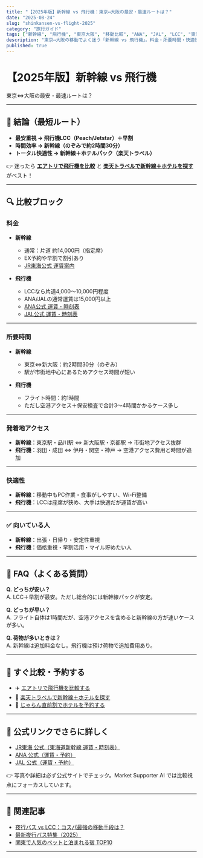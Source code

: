 ```yaml
---
title: "【2025年版】新幹線 vs 飛行機：東京⇔大阪の最安・最速ルートは？"
date: "2025-08-24"
slug: "shinkansen-vs-flight-2025"
category: "旅行ガイド"
tags: ["新幹線", "飛行機", "東京大阪", "移動比較", "ANA", "JAL", "LCC", "東海道新幹線"]
description: "東京⇔大阪の移動でよく迷う「新幹線 vs 飛行機」。料金・所要時間・快適性・アクセスを徹底比較し、公式情報＋アフィリエイト導線付きで最適な選び方を紹介。"
published: true
---
```


# 【2025年版】新幹線 vs 飛行機  
東京⇔大阪の最安・最速ルートは？

---

## 🎯 結論（最短ルート）
- **最安重視 → 飛行機LCC（Peach/Jetstar）＋早割**  
- **時間効率 → 新幹線（のぞみで約2時間30分）**  
- **トータル快適性 → 新幹線＋ホテルパック（楽天トラベル）**  

👉 迷ったら [**エアトリで飛行機を比較**](/api/go/airtrip) と [**楽天トラベルで新幹線＋ホテルを探す**](/api/go/rakuten-travel) がベスト！

---

## 🔍 比較ブロック

### 料金
- **新幹線**  
  - 通常：片道 約14,000円（指定席）  
  - EX予約や早割で割引あり  
  - [JR東海公式 運賃案内](https://railway.jr-central.co.jp/ticket/)  

- **飛行機**  
  - LCCなら片道4,000〜10,000円程度  
  - ANA/JALの通常運賃は15,000円以上  
  - [ANA公式 運賃・時刻表](https://www.ana.co.jp/)  
  - [JAL公式 運賃・時刻表](https://www.jal.co.jp/)  

---

### 所要時間
- **新幹線**  
  - 東京⇔新大阪：約2時間30分（のぞみ）  
  - 駅が市街地中心にあるためアクセス時間が短い  

- **飛行機**  
  - フライト時間：約1時間  
  - ただし空港アクセス＋保安検査で合計3〜4時間かかるケース多し  

---

### 発着地アクセス
- **新幹線**：東京駅・品川駅 ⇔ 新大阪駅・京都駅 → 市街地アクセス抜群  
- **飛行機**：羽田・成田 ⇔ 伊丹・関空・神戸 → 空港アクセス費用と時間が追加  

---

### 快適性
- **新幹線**：移動中もPC作業・食事がしやすい、Wi-Fi整備  
- **飛行機**：LCCは座席が狭め、大手は快適だが運賃が高い  

---

### ✅ 向いている人
- **新幹線**：出張・日帰り・安定性重視  
- **飛行機**：価格重視・早割活用・マイル貯めたい人  

---

## 📌 FAQ（よくある質問）

**Q. どっちが安い？**  
A. LCC＋早割が最安。ただし総合的には新幹線パックが安定。  

**Q. どっちが早い？**  
A. フライト自体は1時間だが、空港アクセスを含めると新幹線の方が速いケースが多い。  

**Q. 荷物が多いときは？**  
A. 新幹線は追加料金なし。飛行機は預け荷物で追加費用あり。  

---

## 🚀 すぐ比較・予約する
- ✈️ [エアトリで飛行機を比較する](/api/go/airtrip)  
- 🚅 [楽天トラベルで新幹線＋ホテルを探す](/api/go/rakuten-travel)  
- 🔖 [じゃらん直前割でホテルを予約する](/api/go/jalan)  

---

## 📸 公式リンクでさらに詳しく
- [JR東海 公式（東海道新幹線 運賃・時刻表）](https://railway.jr-central.co.jp/ticket/)  
- [ANA 公式（運賃・予約）](https://www.ana.co.jp/)  
- [JAL 公式（運賃・予約）](https://www.jal.co.jp/)  

👉 写真や詳細は必ず公式サイトでチェック。Market Supporter AI では比較視点にフォーカスしています。  

---

## 🔗 関連記事
- [夜行バス vs LCC：コスパ最強の移動手段は？](/travel/nightbus-vs-lcc-2025)  
- [最新夜行バス特集（2025）](/travel/nightbus-special-2025)  
- [関東で人気のペットと泊まれる宿 TOP10](/travel/pet-friendly-hotels-kanto-2025)  



---

